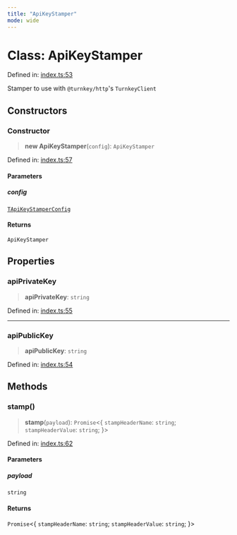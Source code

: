 ```yaml
---
title: "ApiKeyStamper"
mode: wide
---
```

  
# Class: ApiKeyStamper

Defined in: [index.ts:53](https://github.com/tkhq/sdk/blob/d88b5e1f9a6cca8e54e61f8a127aa90fcebeaa2e/packages/api-key-stamper/src/index.ts#L53)

Stamper to use with `@turnkey/http`'s `TurnkeyClient`

## Constructors

### Constructor

> **new ApiKeyStamper**(`config`): `ApiKeyStamper`

Defined in: [index.ts:57](https://github.com/tkhq/sdk/blob/d88b5e1f9a6cca8e54e61f8a127aa90fcebeaa2e/packages/api-key-stamper/src/index.ts#L57)

#### Parameters

##### config

[`TApiKeyStamperConfig`](../TApiKeyStamperConfig/readme)

#### Returns

`ApiKeyStamper`

## Properties

### apiPrivateKey

> **apiPrivateKey**: `string`

Defined in: [index.ts:55](https://github.com/tkhq/sdk/blob/d88b5e1f9a6cca8e54e61f8a127aa90fcebeaa2e/packages/api-key-stamper/src/index.ts#L55)

***

### apiPublicKey

> **apiPublicKey**: `string`

Defined in: [index.ts:54](https://github.com/tkhq/sdk/blob/d88b5e1f9a6cca8e54e61f8a127aa90fcebeaa2e/packages/api-key-stamper/src/index.ts#L54)

## Methods

### stamp()

> **stamp**(`payload`): `Promise`\<\{ `stampHeaderName`: `string`; `stampHeaderValue`: `string`; \}\>

Defined in: [index.ts:62](https://github.com/tkhq/sdk/blob/d88b5e1f9a6cca8e54e61f8a127aa90fcebeaa2e/packages/api-key-stamper/src/index.ts#L62)

#### Parameters

##### payload

`string`

#### Returns

`Promise`\<\{ `stampHeaderName`: `string`; `stampHeaderValue`: `string`; \}\>
